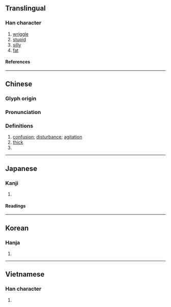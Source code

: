 {{also|蠢}}
{{character info/new}}
==Translingual==

===Han character===
{{Han char|rn=61|rad=心|as=09|sn=13|four=40336|canj=QAP|ids=⿱春心}}

# [[wriggle]]
# [[stupid]]
# [[silly]]
# [[fat]]

====References====
{{Han ref|kx=0392.330|dkj=10864|dj=0728.160|hdz=42320.040|uh=60F7}}

----

==Chinese==
{{zh-forms}}

===Glyph origin===
{{Han etym}}

===Pronunciation===
{{zh-pron
|m=chǔn
|c=ceon2
|mc=y
|oc=y
|cat=v,a
}}

===Definitions===
{{zh-hanzi}}

# [[confusion]]; [[disturbance]]; [[agitation]]
# [[thick]]
# {{zh-alt-form|蠢}}

----

==Japanese==

===Kanji===
{{ja-kanji|grade=|rs=心09}}

# {{rfdef|ja|sort=心09}}

====Readings====
{{ja-readings
|on=しゅん
|kun=みだれる
}}

----

==Korean==

===Hanja===
{{ko-hanja|준}}

# {{rfdef|ko|sort=心09}}

----

==Vietnamese==

===Han character===
{{vi-readings|rs=心09|reading=xuẩn}}

# {{rfdef|vi|sort=心09}}